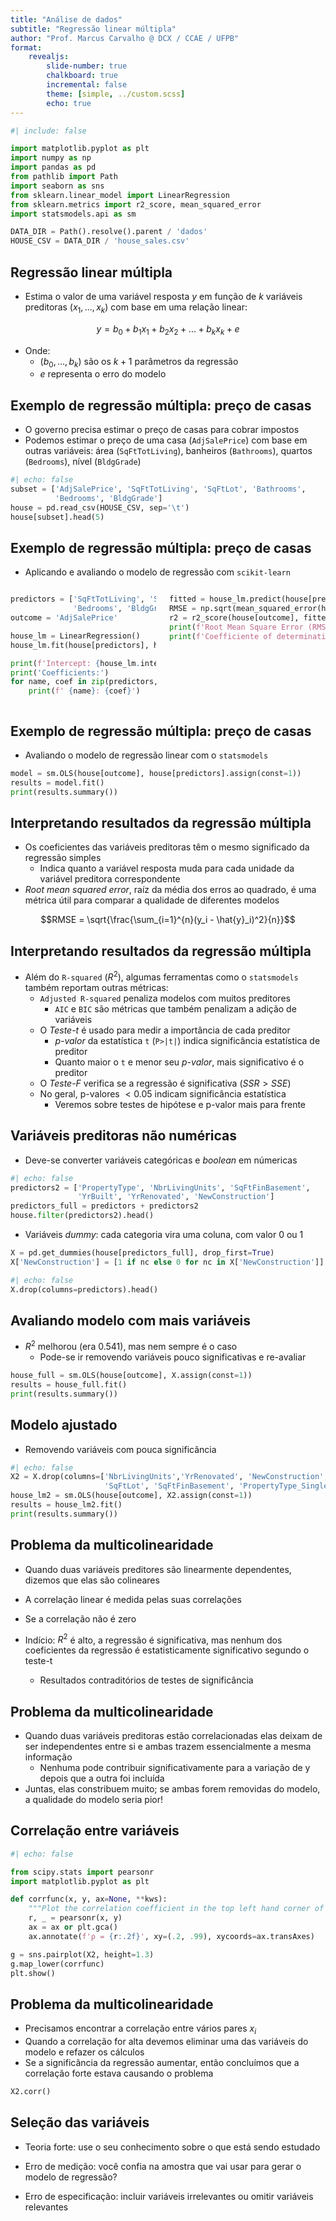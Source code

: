 ```yaml
---
title: "Análise de dados"
subtitle: "Regressão linear múltipla"
author: "Prof. Marcus Carvalho @ DCX / CCAE / UFPB"
format:
    revealjs:
        slide-number: true
        chalkboard: true
        incremental: false
        theme: [simple, ../custom.scss]
        echo: true
---
```


```python
#| include: false

import matplotlib.pyplot as plt
import numpy as np
import pandas as pd
from pathlib import Path
import seaborn as sns
from sklearn.linear_model import LinearRegression
from sklearn.metrics import r2_score, mean_squared_error
import statsmodels.api as sm

DATA_DIR = Path().resolve().parent / 'dados'
HOUSE_CSV = DATA_DIR / 'house_sales.csv'
```

## Regressão linear múltipla

- Estima o valor de uma variável resposta $y$ em função de $k$ variáveis preditoras $(x_1, ..., x_k)$ com base em uma relação linear:

$$y = b_0 + b_1 x_1 + b_2 x_2 + ... + b_k x_k + e$$

- Onde:
    - $(b_0, ..., b_k)$ são os $k+1$ parâmetros da regressão
    - $e$ representa o erro do modelo

## Exemplo de regressão múltipla: preço de casas

- O governo precisa estimar o preço de casas para cobrar impostos
- Podemos estimar o preço de uma casa (`AdjSalePrice`) com base em outras variáveis: área (`SqFtTotLiving`), banheiros (`Bathrooms`), quartos (`Bedrooms`), nível (`BldgGrade`)

```python
#| echo: false
subset = ['AdjSalePrice', 'SqFtTotLiving', 'SqFtLot', 'Bathrooms', 
          'Bedrooms', 'BldgGrade']
house = pd.read_csv(HOUSE_CSV, sep='\t')
house[subset].head(5)
```

## Exemplo de regressão múltipla: preço de casas

- Aplicando e avaliando o modelo de regressão com `scikit-learn`

:::: {.columns}
:::{.column}
```python
predictors = ['SqFtTotLiving', 'SqFtLot', 'Bathrooms',
              'Bedrooms', 'BldgGrade']
outcome = 'AdjSalePrice'

house_lm = LinearRegression()
house_lm.fit(house[predictors], house[outcome])

print(f'Intercept: {house_lm.intercept_:.3f}')
print('Coefficients:')
for name, coef in zip(predictors, house_lm.coef_):
    print(f' {name}: {coef}')
```
:::
::: {.column}
```python
fitted = house_lm.predict(house[predictors])
RMSE = np.sqrt(mean_squared_error(house[outcome], fitted))
r2 = r2_score(house[outcome], fitted)
print(f'Root Mean Square Error (RMSE): {RMSE:.0f}')
print(f'Coefficiente of determination (r2): {r2:.4f}')
```
:::
::::


## Exemplo de regressão múltipla: preço de casas

- Avaliando o modelo de regressão linear com o `statsmodels`

```python
model = sm.OLS(house[outcome], house[predictors].assign(const=1))
results = model.fit()
print(results.summary())
```


## Interpretando resultados da regressão múltipla

- Os coeficientes das variáveis preditoras têm o mesmo significado da regressão simples
    - Indica quanto a variável resposta muda para cada unidade da variável preditora correspondente

- _Root mean squared error_, raíz da média dos erros ao quadrado, é uma métrica útil para comparar a qualidade de diferentes modelos

$$RMSE = \sqrt{\frac{\sum_{i=1}^{n}(y_i - \hat{y}_i)^2}{n}}$$

## Interpretando resultados da regressão múltipla

- Além do `R-squared` ($R^2$), algumas ferramentas como o `statsmodels` também reportam outras métricas:
    - `Adjusted R-squared` penaliza modelos com muitos preditores
        - `AIC` e `BIC` são métricas que também penalizam a adição de variáveis
    - O _Teste-t_ é usado para medir a importância de cada preditor
        - _p-valor_ da estatística `t` (`P>|t|`) indica significância estatística de preditor
        - Quanto maior o `t` e menor seu _p-valor_, mais significativo é o preditor
    - O _Teste-F_ verifica se a regressão é significativa ($SSR > SSE$)
    - No geral, p-valores $< 0.05$ indicam significância estatística
        - Veremos sobre testes de hipótese e p-valor mais para frente

## Variáveis preditoras não numéricas

- Deve-se converter variáveis categóricas e _boolean_ em númericas

::: {.smaller-table}
```python
#| echo: false
predictors2 = ['PropertyType', 'NbrLivingUnits', 'SqFtFinBasement',
               'YrBuilt', 'YrRenovated', 'NewConstruction']
predictors_full = predictors + predictors2
house.filter(predictors2).head()
```
:::

- Variáveis _dummy_: cada categoria vira uma coluna, com valor 0 ou 1

::: {.smaller-table}
```python
X = pd.get_dummies(house[predictors_full], drop_first=True)
X['NewConstruction'] = [1 if nc else 0 for nc in X['NewConstruction']]
```

```python
#| echo: false
X.drop(columns=predictors).head()
```
:::

## Avaliando modelo com mais variáveis

- $R^2$ melhorou (era $0.541$), mas nem sempre é o caso
    - Pode-se ir removendo variáveis pouco significativas e re-avaliar

```python
house_full = sm.OLS(house[outcome], X.assign(const=1))
results = house_full.fit()
print(results.summary())
```

## Modelo ajustado

- Removendo variáveis com pouca significância

```python
#| echo: false
X2 = X.drop(columns=['NbrLivingUnits','YrRenovated', 'NewConstruction',
                     'SqFtLot', 'SqFtFinBasement', 'PropertyType_Single Family'])
house_lm2 = sm.OLS(house[outcome], X2.assign(const=1))
results = house_lm2.fit()
print(results.summary())
```


## Problema da multicolinearidade

- Quando duas variáveis preditores são linearmente dependentes, dizemos que elas são colineares
- A correlação linear é medida pelas suas correlações
- Se a correlação não é zero

- Indício: $R^2$ é alto, a regressão é significativa, mas nenhum dos coeficientes da regressão é estatisticamente significativo segundo o teste-t
    - Resultados contraditórios de testes de significância

## Problema da multicolinearidade

- Quando duas variáveis preditoras estão correlacionadas elas deixam de ser independentes entre si e ambas trazem essencialmente a mesma informação
    - Nenhuma pode contribuir significativamente para a variação de y depois que a outra foi incluída
- Juntas, elas constribuem muito; se ambas forem removidas do modelo, a qualidade do modelo seria pior!


## Correlação entre variáveis {.scrollable}

```python
#| echo: false

from scipy.stats import pearsonr
import matplotlib.pyplot as plt 

def corrfunc(x, y, ax=None, **kws):
    """Plot the correlation coefficient in the top left hand corner of a plot."""
    r, _ = pearsonr(x, y)
    ax = ax or plt.gca()
    ax.annotate(f'ρ = {r:.2f}', xy=(.2, .99), xycoords=ax.transAxes)

g = sns.pairplot(X2, height=1.3)
g.map_lower(corrfunc)
plt.show()
```

## Problema da multicolinearidade

- Precisamos encontrar a correlação entre vários pares $x_i$
- Quando a correlação for alta devemos eliminar uma das variáveis do modelo e refazer os cálculos
- Se a significância da regressão aumentar, então concluímos que a correlação forte estava causando o problema

::: {.smaller-table}
```python
X2.corr()
```
:::

## Seleção das variáveis

- Teoria forte: use o seu conhecimento sobre o que está sendo estudado

- Erro de medição: você confia na amostra que vai usar para gerar o modelo de regressão?

- Erro de especificação: incluir variáveis irrelevantes ou omitir variáveis relevantes

